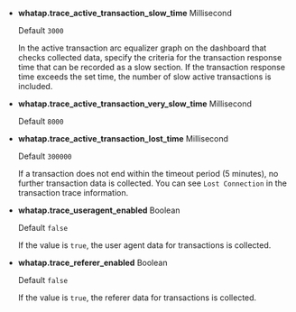 - **whatap.trace_active_transaction_slow_time** <span class='type'>Millisecond</span>

  Default `3000`

  In the active transaction arc equalizer graph on the dashboard that checks collected data, specify the criteria for the transaction response time that can be recorded as a slow section. If the transaction response time exceeds the set time, the number of slow active transactions is included.

- **whatap.trace_active_transaction_very_slow_time** <span class='type'>Millisecond</span>

  Default `8000`

- **whatap.trace_active_transaction_lost_time** <span class='type'>Millisecond</span>

  Default `300000`

  If a transaction does not end within the timeout period (5 minutes), no further transaction data is collected. You can see `Lost Connection` in the transaction trace information.

- **whatap.trace_useragent_enabled** <span class='type'>Boolean</span>

  Default `false`

  If the value is `true`, the user agent data for transactions is collected. 

- **whatap.trace_referer_enabled** <span class='type'>Boolean</span>

  Default `false`

  If the value is `true`, the referer data for transactions is collected.
